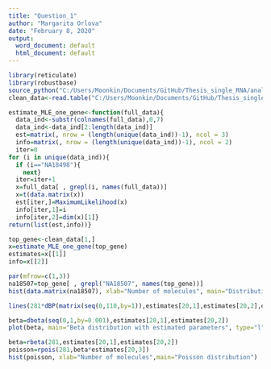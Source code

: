 ---
title: "Question_1"
author: "Margarita Orlova"
date: "February 8, 2020"
output:
  word_document: default
  html_document: default
---

```{r}
library(reticulate)
library(robustbase)
source_python("C:/Users/Moonkin/Documents/GitHub/Thesis_single_RNA/analysis/MLE.py")
clean_data<-read.table("C:/Users/Moonkin/Documents/GitHub/Thesis_single_RNA/analysis/clean_dataset_for_analysis.txt", header = T, sep = "\t")
```

```{r}
estimate_MLE_one_gene<-function(full_data){
  data_ind<-substr(colnames(full_data),0,7)
  data_ind<-data_ind[2:length(data_ind)]
  est=matrix(, nrow = (length(unique(data_ind))-1), ncol = 3)
  info=matrix(, nrow = (length(unique(data_ind))-1), ncol = 2)
  iter=0
for (i in unique(data_ind)){
  if (i=="NA18498"){
    next}
  iter=iter+1
  x=full_data[ , grepl(i, names(full_data))]
  x=t(data.matrix(x))
  est[iter,]=MaximumLikelihood(x)
  info[iter,1]=i
  info[iter,2]=dim(x)[1]}
return(list(est,info))}
```


```{r}
top_gene<-clean_data[1,]
x=estimate_MLE_one_gene(top_gene)
estimates=x[[1]]
info=x[[2]]
```


```{r}
par(mfrow=c(1,3))
na18507=top_gene[ , grepl("NA18507", names(top_gene))]
hist(data.matrix(na18507), xlab="Number of molecules", main="Distribution of protein expression") 

lines(281*dBP(matrix(seq(0,110,by=1)),estimates[20,1],estimates[20,2],estimates[20,3]))

beta=dbeta(seq(0,1,by=0.001),estimates[20,1],estimates[20,2])
plot(beta, main="Beta distribution with estimated parameters", type="l")

beta=rbeta(281,estimates[20,1],estimates[20,2])
poisson=rpois(281,beta*estimates[20,3])
hist(poisson, xlab="Number of molecules",main="Poisson distribution")
```



